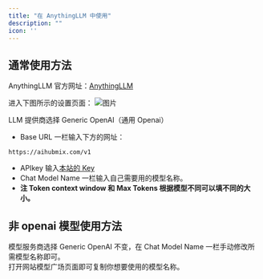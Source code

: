 ```yaml
---
title: "在 AnythingLLM 中使用"
description: ""
icon: ''
---
```


## 通常使用方法

AnythingLLM 官方网址：[AnythingLLM](https://anythingllm.com/)  

进入下图所示的设置页面：
![图片](../../public/cn/any1.png)  

LLM 提供商选择 Generic OpenAI（通用 Openai）  
- Base URL 一栏输入下方的网址：
  
``` 
https://aihubmix.com/v1
```

- APIkey 输入[本站的 Key](https://aihubmix.com/token)  
- Chat Model Name 一栏输入自己需要用的模型名称。  
- **注 Token context window 和 Max Tokens 根据模型不同可以填不同的大小。**  

## 非 openai 模型使用方法

模型服务商选择 Generic OpenAI 不变，在 Chat Model Name 一栏手动修改所需模型名称即可。  
打开网站模型广场页面即可复制你想要使用的模型名称。  